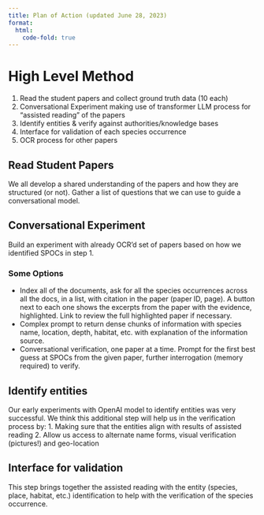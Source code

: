 ```yaml
---
title: Plan of Action (updated June 28, 2023)
format:
  html: 
    code-fold: true
---
```


# High Level Method 

1. Read the student papers and collect ground truth data (10 each)
2. Conversational Experiment making use of transformer LLM process for "assisted reading" of the papers
3. Identify entities & verify against authorities/knowledge bases
4. Interface for validation of each species occurrence
5. OCR process for other papers


## Read Student Papers

We all develop a shared understanding of the papers and how they are structured (or not). Gather a list of questions that we can use to guide a conversational model.

## Conversational Experiment
Build an experiment with already OCR'd set of papers based on how we identified SPOCs in step 1.

### Some Options

- Index all of the documents, ask for all the species occurrences across all the docs, in a list, with citation in the paper (paper ID, page). A button next to each one shows the excerpts from the paper with the evidence, highlighted. Link to review the full highlighted paper if necessary. 
- Complex prompt to return dense chunks of information with species name, location, depth, habitat, etc. with explanation of the information source. 
- Conversational verification, one paper at a time. Prompt for the first best guess at SPOCs from the given paper, further interrogation (memory required) to verify.



## Identify entities
Our early experiments with OpenAI model to identify entities was very successful. We think this additional step will help us in the verification process by: 1. Making sure that the entities align with results of assisted reading 2. Allow us access to alternate name forms, visual verification (pictures!) and geo-location

## Interface for validation
This step brings together the assisted reading with the entity (species, place, habitat, etc.) identification to help with the verification of the species occurrence. 

